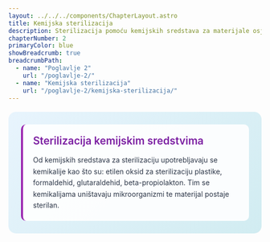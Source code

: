 ```yaml
---
layout: ../../../components/ChapterLayout.astro
title: Kemijska sterilizacija
description: Sterilizacija pomoću kemijskih sredstava za materijale osjetljive na toplinu
chapterNumber: 2
primaryColor: blue
showBreadcrumb: true
breadcrumbPath:
  - name: "Poglavlje 2"
    url: "/poglavlje-2/"
  - name: "Kemijska sterilizacija"
    url: "/poglavlje-2/kemijska-sterilizacija/"
---
```



<div style="background: linear-gradient(135deg, #e8f4fd 0%, #d1ecf1 100%); border-radius: 15px; padding: 25px; margin: 20px 0;">
  
  <div style="background: rgba(255,255,255,0.9); padding: 20px; border-radius: 10px; border-left: 4px solid #9c27b0;">
    <div style="display: flex; align-items: center; margin-bottom: 15px;">
      <h3 style="margin: 0; color: #7b1fa2; font-size: 1.3rem; font-weight: 600;">Sterilizacija kemijskim sredstvima</h3>
    </div>
    <p style="margin: 0; color: #2d3748; line-height: 1.6;">
      Od kemijskih sredstava za sterilizaciju upotrebljavaju se kemikalije kao što su: etilen oksid za sterilizaciju plastike, formaldehid, glutaraldehid, beta-propiolakton. Tim se kemikalijama uništavaju mikroorganizmi te materijal postaje sterilan.
    </p>
  </div>

</div>